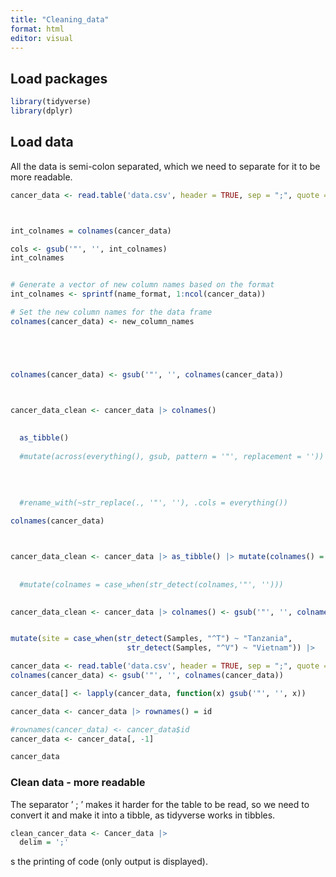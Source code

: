 ```yaml
---
title: "Cleaning_data"
format: html
editor: visual
---
```


## Load packages

```r
library(tidyverse)
library(dplyr)
```

## Load data

All the data is semi-colon separated, which we need to separate for it to be more readable.

```r

cancer_data <- read.table('data.csv', header = TRUE, sep = ";", quote = "", check.names = FALSE)



int_colnames = colnames(cancer_data)

cols <- gsub('"', '', int_colnames)
int_colnames


# Generate a vector of new column names based on the format
int_colnames <- sprintf(name_format, 1:ncol(cancer_data))

# Set the new column names for the data frame
colnames(cancer_data) <- new_column_names





colnames(cancer_data) <- gsub('"', '', colnames(cancer_data))



cancer_data_clean <- cancer_data |> colnames()
  
  
  as_tibble()
  
  #mutate(across(everything(), gsub, pattern = '"', replacement = ''))
  
  
  
  
  #rename_with(~str_replace(., '"', ''), .cols = everything())

colnames(cancer_data)



cancer_data_clean <- cancer_data |> as_tibble() |> mutate(colnames() = str_detect(colnames(), '"', ''))
  
  
  #mutate(colnames = case_when(str_detect(colnames,'"', '')))
  

cancer_data_clean <- cancer_data |> colnames() <- gsub('"', '', colnames(cancer_data))


mutate(site = case_when(str_detect(Samples, "^T") ~ "Tanzania",
                          str_detect(Samples, "^V") ~ "Vietnam")) |>  

cancer_data <- read.table('data.csv', header = TRUE, sep = ";", quote = "", check.names = FALSE)
colnames(cancer_data) <- gsub('"', '', colnames(cancer_data))

cancer_data[] <- lapply(cancer_data, function(x) gsub('"', '', x))

cancer_data <- cancer_data |> rownames() = id

#rownames(cancer_data) <- cancer_data$id
cancer_data <- cancer_data[, -1]

cancer_data
```

### Clean data - more readable

The separator ' ; ' makes it harder for the table to be read, so we need to convert it and make it into a tibble, as tidyverse works in tibbles.

```r
clean_cancer_data <- Cancer_data |>
  delim = ';'
```

s the printing of code (only output is displayed).
